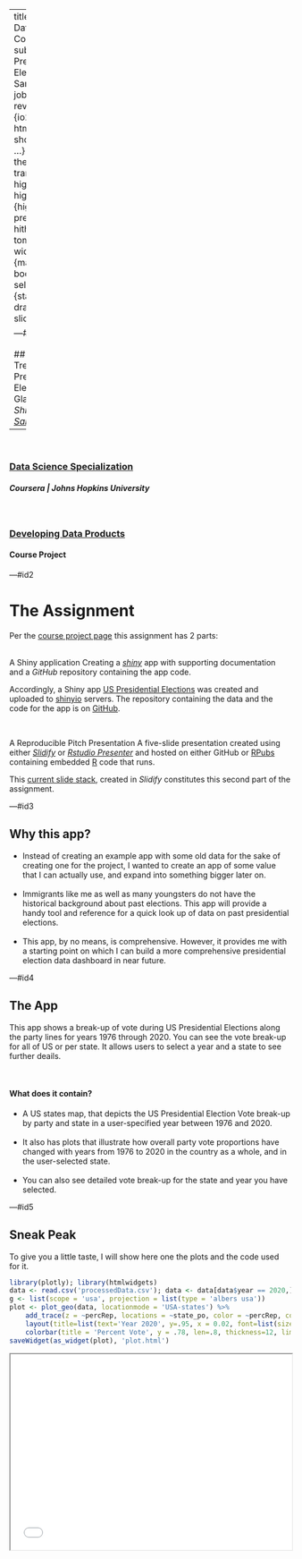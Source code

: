 ---
title       : Developing Data Products Course Project
subtitle    : US Presidential Elections
author      : Sangeeta Shah
job         : 
framework   : revealjs        # {io2012, html5slides, shower, dzslides, ...}
revealjs    :
    theme: night
    transition: convex
highlighter : highlight.js  # {highlight.js, prettify, highlight}
hitheme     : tomorrow      # 
widgets     : []            # {mathjax, quiz, bootstrap}
mode        : selfcontained # {standalone, draft}
knit        : slidify::knit2slides  


---#id1  

<link rel="preconnect" href="https://fonts.googleapis.com">
<link rel="preconnect" href="https://fonts.gstatic.com" crossorigin>
<link href="https://fonts.googleapis.com/css2?family=Kalam:wght@400;700&display=swap" rel="stylesheet">  

<style>
.reveal h1, .reveal h2, .reveal h3, .reveal h4, .reveal h5, .reveal h6 { 
    font-size: 2.4em; color: #bbb; padding-bottom: 10px;font-family: 'Kalam'; } 
.reveal h1 { padding-bottom: 0; }
.reveal h1, .reveal h2 { font-size: 1.8em; color:#fff }
.reveal h3 { font-size: 1.4em; padding-bottom: 5px; }
.reveal h4 { font-size: 1.2em; }
.reveal h5 { font-size: 1em; }
.reveal h6 { font-size: .8em; }
.reveal ul, .reveal p { font-size: .8em; }
.reveal pre { width: 95%; font-size: .45em; margin: 15px 0;}
.reveal span.paraHeader { color: #17d; display: block; margin-bottom: 7px; font-family: 'Kalam'; font-size: 1.3em;}
#id2, #id3, #id4, #id5 { text-align: left; color: #bbb; }
#id3 h2, #id4 h4, #id5 h2 { color: #17d; }
#id4 h4 { margin-bottom: 0; }
</style>


## Party Voting Trends in US Presidential Elections At a Glance
### A _Shiny App_ By [_Sangeeta Shah_](https://www.linkedin.com/in/sangeetashah)  
&nbsp;  
--------------------  
&nbsp;  

### [Data Science Specialization](https://www.coursera.org/specializations/jhu-data-science)
##### Coursera | Johns Hopkins University  
&nbsp;  

### [Developing Data Products](https://www.coursera.org/learn/data-products/home/welcome)  
#### Course Project   



---#id2

# The Assignment 

Per the [course project page](https://www.coursera.org/learn/data-products/peer/tMYrn/course-project-shiny-application-and-reproducible-pitch)
this assignment has 2 parts:  
&nbsp;  

<span class="paraHeader">A Shiny application</span> Creating a 
[_shiny_](https://shiny.rstudio.com/) app with supporting documentation and a 
_GitHub_ repository containing the app code.  

Accordingly, a Shiny app [US Presidential Elections](https://shahstewart.shinyapps.io/US_PresidentialElections/) 
was created and uploaded to [shinyio](https://www.shinyapps.io/) servers. The repository containing the data and 
the code for the app is on [GitHub](https://github.com/shahstewart/Shiny1-USElections).  

&nbsp;  

<span class="paraHeader">A Reproducible Pitch Presentation</span> A five-slide presentation created using either 
[_Slidify_](https://github.com/ramnathv/slidify)
or [_Rstudio Presenter_](https://support.rstudio.com/hc/en-us/articles/200486468-Authoring-R-Presentations)
and hosted on either GitHub or [RPubs](https://rpubs.com/shahstewart)
containing embedded [R](https://www.r-project.org/) code that runs.  
  
This [current slide stack](https://shahstewart.github.io/slidifyDeck1/), created in _Slidify_ constitutes 
this second part of the assignment.


---#id3

## Why this app?

- Instead of creating an example app with some old data for the sake of creating one for the project,
  I wanted to create an app of some value that I can actually use, and expand into something bigger later on.  
&nbsp;  
- Immigrants like me as well as many youngsters do not have the historical background about past elections.
  This app will provide a handy tool and reference for a quick look up of data on past presidential elections.  
&nbsp;  
- This app, by no means, is comprehensive. However, it provides me with a starting point on which I can
  build a more comprehensive presidential election data dashboard in near future.


---#id4  

## The App  
This app shows a break-up of vote during US Presidential Elections along the party lines for years 1976 through 2020.
You can see the vote break-up for all of US or per state. It allows users to select a year and a state to see 
further deails.

&nbsp;  

#### What does it contain?
- A US states map, that depicts the US Presidential Election Vote break-up by party and 
  state in a user-specified year between 1976 and 2020.  
&nbsp;  
- It also has plots that illustrate how overall party vote proportions have changed with years 
  from 1976 to 2020 in the country as a whole, and in the user-selected state.  
&nbsp;  
- You can also see detailed vote break-up for the state and year you have selected.


---#id5

## Sneak Peak
To give you a little taste, I will show here one the plots and the code used for it. 

```r
library(plotly); library(htmlwidgets)
data <- read.csv('processedData.csv'); data <- data[data$year == 2020,]
g <- list(scope = 'usa', projection = list(type = 'albers usa'))
plot <- plot_geo(data, locationmode = 'USA-states') %>% 
    add_trace(z = ~percRep, locations = ~state_po, color = ~percRep, colorscale = 'Bluered',text = ~hover, hoverinfo = 'text') %>%
    layout(title=list(text='Year 2020', y=.95, x = 0.02, font=list(size=24, family='Open Sans')), geo = g) %>%
    colorbar(title = 'Percent Vote', y = .78, len=.8, thickness=12, limits = c(0, 100), tickvals = c(10, 90), ticktext = c('90+% \nDem', '90+% \nRep'))
saveWidget(as_widget(plot), 'plot.html')
```
<iframe src="plot.html" width=100% height=350></iframe>





